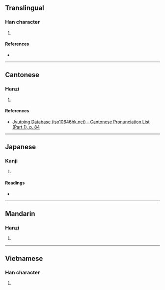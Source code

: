 {{character info/new}}
==Translingual==

===Han character===
{{Han char|rn=30|rad=口|as=14|sn=17|four=|canj=RGNI|ids=⿰口壽}}

# {{defn|Han|sort=口14}}

====References====
* {{Han ref|kx=0212.050|dkj=04470|dj=0434.390|hdz=10695.110|uh=568B|ud=22155}}

----

==Cantonese==

===Hanzi===
{{yue-hanzi|jyut=[[cau4]]|y=chau4}}

# {{defn|lang=yue|sort=口14}}

====References====
* [http://www.iso10646hk.net/jp/document/download.jsp Jyutping Database (iso10646hk.net) - Cantonese Pronunciation List (Part 1), p. 84]

----

==Japanese==

===Kanji===
{{ja-kanji|grade=|rs=口14}}

# {{defn|lang=ja|sort=口14}}

====Readings====
* {{ja-readings|on=[[ちゅう]] (chū), [[ちゅ]] (chu)|kun=[[たれ]] (tare), [[のろう]] (norou)}}

----

==Mandarin==

===Hanzi===
{{cmn-hanzi|pin=[[chóu]] ([[chou2]])|wg=ch'ou<sup>2</sup>}}

# {{defn|lang=cmn|sort=口14}}

----

==Vietnamese==

===Han character===
{{vi-hantu|[[trù]]|rs=口14}}

# {{defn|lang=vi|sort=口14}}